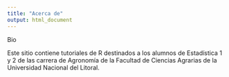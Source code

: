 ```yaml
---
title: "Acerca de"
output: html_document
---
```


Bio

Este sitio contiene tutoriales de R destinados a los alumnos de Estadística 1 y 2 de las carrera de Agronomía de la Facultad de Ciencias Agrarias de la Universidad Nacional del Litoral.


